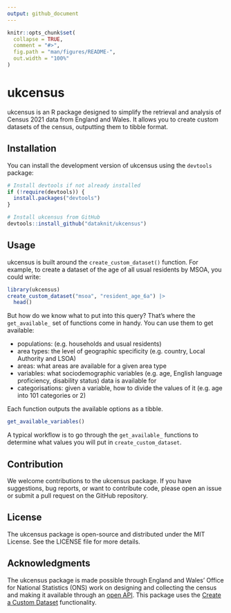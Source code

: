 ```yaml
---
output: github_document
---
```


<!-- README.md is generated from README.Rmd. Please edit that file -->

```r
knitr::opts_chunk$set(
  collapse = TRUE,
  comment = "#>",
  fig.path = "man/figures/README-",
  out.width = "100%"
)
```

# ukcensus

<!-- badges: start -->
<!-- badges: end -->

ukcensus is an R package designed to simplify the retrieval and analysis of Census 2021 data from England and Wales. It allows you to create custom datasets of the census, outputting them to tibble format.

## Installation

You can install the development version of ukcensus using the `devtools` package:

```r
# Install devtools if not already installed
if (!require(devtools)) {
  install.packages("devtools")
}

# Install ukcensus from GitHub
devtools::install_github("dataknit/ukcensus")
```

## Usage

ukcensus is built around the `create_custom_dataset()` function. For example, to create a dataset of the age of all usual residents by MSOA, you could write:

```r
library(ukcensus)
create_custom_dataset("msoa", "resident_age_6a") |>
  head()
```

But how do we know what to put into this query? That's where the `get_available_` set of functions come in handy. You can use them to get available:

- populations: (e.g. households and usual residents)
- area types: the level of geographic specificity (e.g. country, Local Authority and LSOA)
- areas: what areas are available for a given area type
- variables: what sociodemographic variables (e.g. age, English language proficiency, disability status) data is available for
- categorisations: given a variable, how to divide the values of it (e.g. age into 101 categories or 2)

Each function outputs the available options as a tibble.

```r
get_available_variables()
```

A typical workflow is to go through the `get_available_` functions to determine what values you will put in `create_custom_dataset`.

## Contribution

We welcome contributions to the ukcensus package. If you have suggestions, bug reports, or want to contribute code, please open an issue or submit a pull request on the GitHub repository.

## License

The ukcensus package is open-source and distributed under the MIT License. See the LICENSE file for more details.

## Acknowledgments

The ukcensus package is made possible through England and Wales' Office for National Statistics (ONS) work on designing and collecting the census and making it available through an [open API](https://developer.ons.gov.uk/). This package uses the [Create a Custom Dataset](https://developer.ons.gov.uk/createyourowndataset/) functionality.
